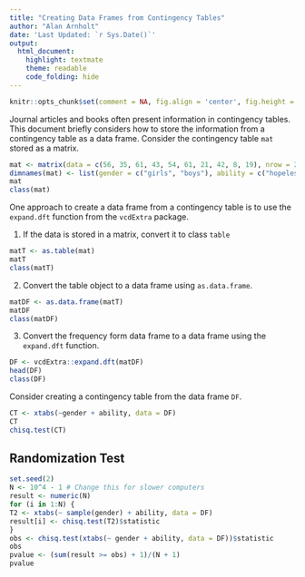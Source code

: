 ```yaml
---
title: "Creating Data Frames from Contingency Tables"
author: "Alan Arnholt"
date: 'Last Updated: `r Sys.Date()`'
output: 
  html_document: 
    highlight: textmate
    theme: readable
    code_folding: hide
---
```


```r
knitr::opts_chunk$set(comment = NA, fig.align = 'center', fig.height = 5, fig.width = 5,  warning = FALSE, message = FALSE, tidy.opts=list(blank = TRUE, width.cutoff = 75))
```

Journal articles and books often present information in contingency tables.  This document briefly considers how to store the information from a contingency table as a data frame.  Consider the contingency table `mat` stored as a matrix.

```r
mat <- matrix(data = c(56, 35, 61, 43, 54, 61, 21, 42, 8, 19), nrow = 2)
dimnames(mat) <- list(gender = c("girls", "boys"), ability = c("hopeless", "belowavg", "average", "aboveavg", "superior"))
mat
class(mat)
```

One approach to create a data frame from a contingency table is to use the `expand.dft` function from the `vcdExtra` package.

1. If the data is stored in a matrix, convert it to class `table`

```r
matT <- as.table(mat)
matT
class(matT)
```

2. Convert the table object to a data frame using `as.data.frame`.

```r
matDF <- as.data.frame(matT)
matDF
class(matDF)
```

3. Convert the frequency form data frame to a data frame using the `expand.dft` function.

```r
DF <- vcdExtra::expand.dft(matDF)
head(DF)
class(DF)
```

Consider creating a contingency table from the data frame `DF`.

```r
CT <- xtabs(~gender + ability, data = DF)
CT
chisq.test(CT)
```

## Randomization Test

```r
set.seed(2)
N <- 10^4 - 1 # Change this for slower computers
result <- numeric(N)
for (i in 1:N) {
T2 <- xtabs(~ sample(gender) + ability, data = DF)
result[i] <- chisq.test(T2)$statistic
}
obs <- chisq.test(xtabs(~ gender + ability, data = DF))$statistic
obs
pvalue <- (sum(result >= obs) + 1)/(N + 1)
pvalue
```



